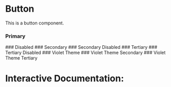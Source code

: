 

<Meta of={Story} />

# Button

This is a button component.

### Primary

<Canvas of={Story.Primary} />
### Disabled
<Canvas of={Story.Disabled} />
### Secondary
<Canvas of={Story.Secondary} />
### Secondary Disabled
<Canvas of={Story.SecondaryDisabled} />
### Tertiary
<Canvas of={Story.Tertiary} />
### Tertiary Disabled
<Canvas of={Story.TertiaryDisabled} />
### Violet Theme
<Canvas of={Story.Violet} />
### Violet Theme Secondary
<Canvas of={Story.VioletSecondary} />
### Violet Theme Tertiary
<Canvas of={Story.VioletTertiary} />

# Interactive Documentation:

<Primary />
<Controls />
